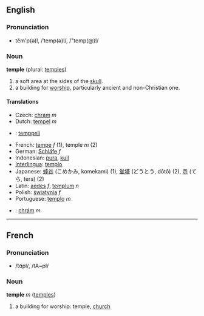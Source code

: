 ==English==
===Pronunciation===
*tĕm'p(ə)l, /ˈtemp(ə)l/, /"temp(@)l/

===Noun===
'''temple''' (plural: [[temples]])

# a soft area at the sides of the [[skull]].
# a building for [[worship]], particularly ancient and non-Christian one.

====Translations====
*Czech: [[chrám]] ''m''
*Dutch: [[tempel]] ''m''
*{{fi}}: [[temppeli]]
*French: [[tempe]] ''f'' (1), temple ''m'' (2)
*German: [[Schläfe]] ''f''
*Indonesian: [[pura]], [[kuil]]
*[[Interlingua]]: [[templo]]
*Japanese: [[蟀谷]] (こめかみ, komekami) (1), [[堂塔]] (どうとう, dōtō) (2), [[寺]] (てら, tera) (2)
*Latin: [[aedes]] ''f'', [[templum]] ''n''
*Polish: [[świątynia]] ''f''
*Portuguese: [[templo]] ''m''
*{{sk}}: [[chrám#Slovak|chrám]] ''m''

----

==French==
===Pronunciation===
*/tɑ̃pl/, /tA~pl/

===Noun===
'''temple''' ''m'' ([[temples]])

# a building for worship: temple, [[church]]